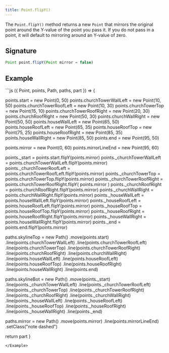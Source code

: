```yaml
---
title: Point.flipY()
---
```


The `Point.flipY()` method returns a new `Point` that mirrors the original
point around the Y-value of the point you pass it. If you do not pass in a
point, it will default to mirroring around an Y-value of zero.

## Signature

```js
Point point.flipY(Point mirror = false)
```

## Example

<Example caption="An example of the Point.flipY() method">
```js
({ Point, points, Path, paths, part }) => {

points.start = new Point(0, 50)
points.churchTowerWallLeft = new Point(10, 50)
points.churchTowerRoofLeft = new Point(10, 30)
points.churchTowerTop = new Point(15, 10)
points.churchTowerRoofRight = new Point(20, 30)
points.churchRoofRight = new Point(50, 30)
points.churchWallRight = new Point(50, 50)
points.houseWallLeft = new Point(65, 50)
points.houseRoofLeft = new Point(65, 35)
points.houseRoofTop = new Point(75, 25)
points.houseRoofRight = new Point(85, 35)
points.houseWallRight = new Point(85, 50)
points.end = new Point(95, 50)

points.mirror = new Point(0, 60)
points.mirrorLineEnd = new Point(95, 60)

points.\_start = points.start.flipY(points.mirror)
points.\_churchTowerWallLeft = points.churchTowerWallLeft.flipY(points.mirror)
points.\_churchTowerRoofLeft = points.churchTowerRoofLeft.flipY(points.mirror)
points.\_churchTowerTop = points.churchTowerTop.flipY(points.mirror)
points.\_churchTowerRoofRight = points.churchTowerRoofRight.flipY(
points.mirror
)
points.\_churchRoofRight = points.churchRoofRight.flipY(points.mirror)
points.\_churchWallRight = points.churchWallRight.flipY(points.mirror)
points.\_houseWallLeft = points.houseWallLeft.flipY(points.mirror)
points.\_houseRoofLeft = points.houseRoofLeft.flipY(points.mirror)
points.\_houseRoofTop = points.houseRoofTop.flipY(points.mirror)
points.\_houseRoofRight = points.houseRoofRight.flipY(points.mirror)
points.\_houseWallRight = points.houseWallRight.flipY(points.mirror)
points.\_end = points.end.flipY(points.mirror)

paths.skylineTop = new Path()
.move(points.start)
.line(points.churchTowerWallLeft)
.line(points.churchTowerRoofLeft)
.line(points.churchTowerTop)
.line(points.churchTowerRoofRight)
.line(points.churchRoofRight)
.line(points.churchWallRight)
.line(points.houseWallLeft)
.line(points.houseRoofLeft)
.line(points.houseRoofTop)
.line(points.houseRoofRight)
.line(points.houseWallRight)
.line(points.end)

paths.skylineBot = new Path()
.move(points.\_start)
.line(points.\_churchTowerWallLeft)
.line(points.\_churchTowerRoofLeft)
.line(points.\_churchTowerTop)
.line(points.\_churchTowerRoofRight)
.line(points.\_churchRoofRight)
.line(points.\_churchWallRight)
.line(points.\_houseWallLeft)
.line(points.\_houseRoofLeft)
.line(points.\_houseRoofTop)
.line(points.\_houseRoofRight)
.line(points.\_houseWallRight)
.line(points.\_end)

paths.mirror = new Path()
.move(points.mirror)
.line(points.mirrorLineEnd)
.setClass("note dashed")

return part
}

```
</Example>
```
